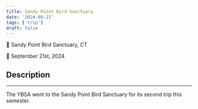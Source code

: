 ```yaml
---
title: Sandy Point Bird Sanctuary
date: '2024-09-21'
tags: ['trip']
draft: false
---
```


📍 Sandy Point Bird Sanctuary, CT 

📅 September 21st, 2024

## Description
<hr/>
The YBSA went to the Sandy Point Bird Sanctuary for its second trip this semester.
